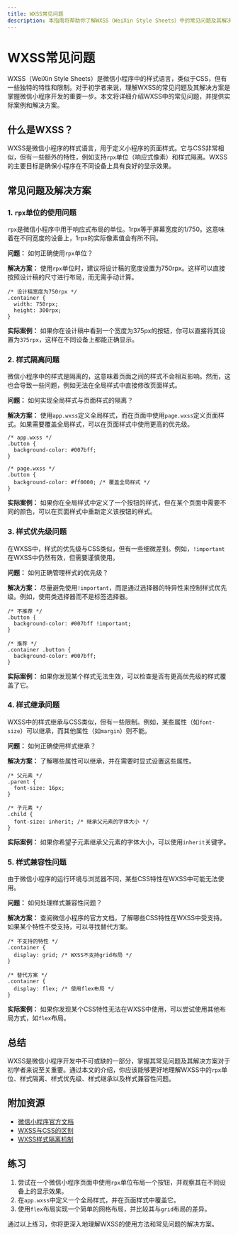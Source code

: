 ```yaml
---
title: WXSS常见问题
description: 本指南将帮助你了解WXSS（WeiXin Style Sheets）中的常见问题及其解决方案，适合初学者快速上手。
---
```


# WXSS常见问题

WXSS（WeiXin Style Sheets）是微信小程序中的样式语言，类似于CSS，但有一些独特的特性和限制。对于初学者来说，理解WXSS的常见问题及其解决方案是掌握微信小程序开发的重要一步。本文将详细介绍WXSS中的常见问题，并提供实际案例和解决方案。

## 什么是WXSS？

WXSS是微信小程序的样式语言，用于定义小程序的页面样式。它与CSS非常相似，但有一些额外的特性，例如支持`rpx`单位（响应式像素）和样式隔离。WXSS的主要目标是确保小程序在不同设备上具有良好的显示效果。

## 常见问题及解决方案

### 1. `rpx`单位的使用问题

`rpx`是微信小程序中用于响应式布局的单位。1rpx等于屏幕宽度的1/750。这意味着在不同宽度的设备上，1rpx的实际像素值会有所不同。

**问题：** 如何正确使用`rpx`单位？

**解决方案：** 使用`rpx`单位时，建议将设计稿的宽度设置为750rpx。这样可以直接按照设计稿的尺寸进行布局，而无需手动计算。

```wxss
/* 设计稿宽度为750rpx */
.container {
  width: 750rpx;
  height: 300rpx;
}
```

**实际案例：** 如果你在设计稿中看到一个宽度为375px的按钮，你可以直接将其设置为`375rpx`，这样在不同设备上都能正确显示。

### 2. 样式隔离问题

微信小程序中的样式是隔离的，这意味着页面之间的样式不会相互影响。然而，这也会导致一些问题，例如无法在全局样式中直接修改页面样式。

**问题：** 如何实现全局样式与页面样式的隔离？

**解决方案：** 使用`app.wxss`定义全局样式，而在页面中使用`page.wxss`定义页面样式。如果需要覆盖全局样式，可以在页面样式中使用更高的优先级。

```wxss
/* app.wxss */
.button {
  background-color: #007bff;
}

/* page.wxss */
.button {
  background-color: #ff0000; /* 覆盖全局样式 */
}
```

**实际案例：** 如果你在全局样式中定义了一个按钮的样式，但在某个页面中需要不同的颜色，可以在页面样式中重新定义该按钮的样式。

### 3. 样式优先级问题

在WXSS中，样式的优先级与CSS类似，但有一些细微差别。例如，`!important`在WXSS中仍然有效，但需要谨慎使用。

**问题：** 如何正确管理样式的优先级？

**解决方案：** 尽量避免使用`!important`，而是通过选择器的特异性来控制样式优先级。例如，使用类选择器而不是标签选择器。

```wxss
/* 不推荐 */
.button {
  background-color: #007bff !important;
}

/* 推荐 */
.container .button {
  background-color: #007bff;
}
```

**实际案例：** 如果你发现某个样式无法生效，可以检查是否有更高优先级的样式覆盖了它。

### 4. 样式继承问题

WXSS中的样式继承与CSS类似，但有一些限制。例如，某些属性（如`font-size`）可以继承，而其他属性（如`margin`）则不能。

**问题：** 如何正确使用样式继承？

**解决方案：** 了解哪些属性可以继承，并在需要时显式设置这些属性。

```wxss
/* 父元素 */
.parent {
  font-size: 16px;
}

/* 子元素 */
.child {
  font-size: inherit; /* 继承父元素的字体大小 */
}
```

**实际案例：** 如果你希望子元素继承父元素的字体大小，可以使用`inherit`关键字。

### 5. 样式兼容性问题

由于微信小程序的运行环境与浏览器不同，某些CSS特性在WXSS中可能无法使用。

**问题：** 如何处理样式兼容性问题？

**解决方案：** 查阅微信小程序的官方文档，了解哪些CSS特性在WXSS中受支持。如果某个特性不受支持，可以寻找替代方案。

```wxss
/* 不支持的特性 */
.container {
  display: grid; /* WXSS不支持grid布局 */
}

/* 替代方案 */
.container {
  display: flex; /* 使用flex布局 */
}
```

**实际案例：** 如果你发现某个CSS特性无法在WXSS中使用，可以尝试使用其他布局方式，如`flex`布局。

## 总结

WXSS是微信小程序开发中不可或缺的一部分，掌握其常见问题及其解决方案对于初学者来说至关重要。通过本文的介绍，你应该能够更好地理解WXSS中的`rpx`单位、样式隔离、样式优先级、样式继承以及样式兼容性问题。

## 附加资源

- [微信小程序官方文档](https://developers.weixin.qq.com/miniprogram/dev/framework/view/wxss.html)
- [WXSS与CSS的区别](https://developers.weixin.qq.com/community/develop/doc/000a4a0e9b8c00)
- [WXSS样式隔离机制](https://developers.weixin.qq.com/community/develop/doc/000a4a0e9b8c00)

## 练习

1. 尝试在一个微信小程序页面中使用`rpx`单位布局一个按钮，并观察其在不同设备上的显示效果。
2. 在`app.wxss`中定义一个全局样式，并在页面样式中覆盖它。
3. 使用`flex`布局实现一个简单的网格布局，并比较其与`grid`布局的差异。

通过以上练习，你将更深入地理解WXSS的使用方法和常见问题的解决方案。